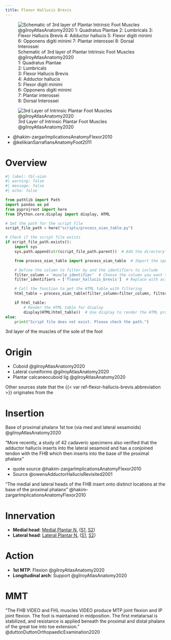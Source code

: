 ```yaml
---
title: Flexor Hallucis Brevis
---
```


:::{layout-ncol="3"}
![Schematic of 3rd layer of Plantar Intrinsic Foot Muscles @gilroyAtlasAnatomy2020 </br> 1: Quadratus Plantae </br> 2: Lumbricals </br> 3: Flexor Hallucis Brevis </br> 4: Adductor hallucis </br> 5: Flexor digiti minimi </br> 6: Opponens digiti minimi </br> 7: Plantar interossei </br> 8: Dorsal Interossei](/The Archive/Anatomy/Skeletal Muscles/Lower limb muscles/Ankle and Foot/Intrinsic Dorsal Foot Muscles/images/gilroyatlas fig33.21b schematic intrinsic 3rd layer foot muscles.png)

![3rd Layer of Intrinsic Plantar Foot Muscles @gilroyAtlasAnatomy2020](/The Archive/Anatomy/Skeletal Muscles/Lower limb muscles/Ankle and Foot/Intrinsic Dorsal Foot Muscles/images/gilroyatlas fig33.22b intrinsic 3rd layer foot muscles.png)
:::


:::{.callout title="Reading list"}

- @hakim-zargarImplicationsAnatomyFlexor2010 
- @kelikianSarrafiansAnatomyFoot2011 

:::

# Overview

```python
#| label: tbl-oian
#| warning: false
#| message: false
#| echo: false

from pathlib import Path
import pandas as pd
from pyprojroot import here
from IPython.core.display import display, HTML

# Set the path for the script file
script_file_path = here("scripts/process_oian_table.py")

# Check if the script file exists
if script_file_path.exists():
    import sys
    sys.path.append(str(script_file_path.parent))  # Add the directory of the script to the system path

    from process_oian_table import process_oian_table  # Import the specific function

    # Define the column to filter by and the identifiers to include
    filter_column = 'muscle_identifier'  # Choose the column you want to filter by
    filter_identifiers = ['flexor_hallucis_brevis']  # Replace with actual identifiers you want to include

    # Call the function to get the HTML table with filtering
    html_table = process_oian_table(filter_column=filter_column, filter_identifiers=filter_identifiers)

    if html_table:
        # Render the HTML table for display
        display(HTML(html_table))  # Use display to render the HTML properly
else:
    print("Script file does not exist. Please check the path.")

```

3rd layer of the muscles of the sole of the foot

# Origin {#origin}

- Cuboid @gilroyAtlasAnatomy2020
- Lateral cuneiforms @gilroyAtlasAnatomy2020
- Plantar calcaneocuboid lig @gilroyAtlasAnatomy2020

:::{.callout-note}

Other sources state that the {{< var ref-flexor-hallucis-brevis.abbreviation >}} originates from the 
:::


# Insertion {#insertion}
Base of proximal phalanx 1st toe (via med and lateral sesamoids) @gilroyAtlasAnatomy2020


"More recently, a study of 42 cadaveric specimens also verified that the adductor hallucis inserts into the lateral sesamoid and has a conjoined tendon with the FHB which then inserts into the base of the proximal phalanx" 

- quote source @hakim-zargarImplicationsAnatomyFlexor2010
- Source @owensAdductorHallucisRevisited2001

"The medial and lateral heads of the FHB insert onto distinct locations at the base of the proximal phalanx" @hakim-zargarImplicationsAnatomyFlexor2010



# Innervation {#innervation}

- **Medial head**: [Medial Plantar N.]({{< var ref-medial-plantar-nerve.path >}}) ([S1]({{< var ref-nerve-root.s1 >}}), [S2]({{< var ref-nerve-root.s2 >}}))
- **Lateral head**: [Lateral Plantar N.]({{< var ref-lateral-plantar-nerve.path >}}) ([S1]({{< var ref-nerve-root.s1 >}}), [S2]({{< var ref-nerve-root.s2 >}}))


# Action {#action}

- **1st MTP**: Flexion @gilroyAtlasAnatomy2020
- **Longitudinal arch**: Support @gilroyAtlasAnatomy2020




# MMT

"The FHB VIDEO and FHL muscles VIDEO produce MTP joint flexion and IP joint flexion. The foot is maintained in midposition. The first metatarsal is stabilized, and resistance is applied beneath the proximal and distal phalanx of the great toe into toe extension." @duttonDuttonOrthopaedicExamination2020 


